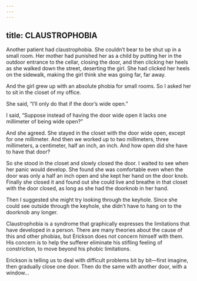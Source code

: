 ```yaml
---
---
---
```

title: CLAUSTROPHOBIA
---




Another patient had claustrophobia. She couldn’t bear to be shut up in a small room. Her mother had punished her as a child by putting her in the outdoor entrance to the cellar, closing the door, and then clicking her heels as she walked down the street, deserting the girl. She had clicked her heels on the sidewalk, making the girl think she was going far, far away.

And the girl grew up with an absolute phobia for small rooms. So I asked her to sit in the closet of my office.

She said, “I’ll only do that if the door’s wide open.”

I said, “Suppose instead of having the door wide open it lacks one millimeter of being wide open?”

And she agreed. She stayed in the closet with the door wide open, except for one millimeter. And then we worked up to two millimeters, three millimeters, a centimeter, half an inch, an inch. And how open did she have to have that door?

So she stood in the closet and slowly closed the door. I waited to see when her panic would develop. She found she was comfortable even when the door was only a half an inch open and she kept her hand on the door knob. Finally she closed it and found out she could live and breathe in that closet with the door closed, as long as she had the doorknob in her hand.

Then I suggested she might try looking through the keyhole. Since she could see outside through the keyhole, she didn’t have to hang on to the doorknob any longer.




Claustrophobia is a syndrome that graphically expresses the limitations that have developed in a person. There are many theories about the cause of this and other phobias, but Erickson does not concern himself with them. His concern is to help the sufferer eliminate his stifling feeling of constriction, to move beyond his phobic limitations.

Erickson is telling us to deal with difficult problems bit by bit—first imagine, then gradually close one door. Then do the same with another door, with a window…